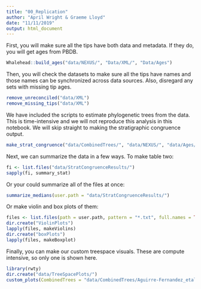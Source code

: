 ```yaml
---
title: "00_Replication"
author: "April Wright & Graeme Lloyd"
date: "11/11/2019"
output: html_document
---
```


First, you will make sure all the tips have both data and metadata. If they do, you will get ages from PBDB.

```r
Whalehead::build_ages("data/NEXUS/", "Data/XML/", "Data/Ages")
```

 Then, you will check the datasets to make sure all the tips have names and those names can be synchronized across data sources. Also, disregard any sets with missing tip ages.


```r
remove_unreconciled("data/XML")
remove_missing_tips("data/XML")
```



We have included the scripts to estimate phylogenetic trees from the data. This is time-intensive and we will not reproduce this analysis in this notebook. We will skip straight to making the stratigraphic congruence output.
```r
make_strat_congruence("data/CombinedTrees/", "data/NEXUS/", "data/Ages/", "data/MPTS/", "revbayes_output", "parisimony_out")
```

Next, we can summarize the data in a few ways.  To make table two:

```r
fi <- list.files("data/StratCongruenceResults/")
sapply(fi, summary_stat)
```

Or your could summarize all of the files at once:

```r
summarize_medians(user.path = "data/StratCongruenceResults/")
```


Or make violin and box plots of them:

```r

files <- list.files(path = user.path, pattern = "*.txt", full.names = TRUE, recursive = FALSE)
dir.create("ViolinPlots")
lapply(files, makeViolins)
dir.create("boxPlots")
lapply(files, makeBoxplot)

```

Finally, you can make our custom treespace visuals. These are compute intensive, so only one is shown here.

```r
library(rwty)
dir.create("data/TreeSpacePlots/")
custom_plots(CombinedTrees = "data/CombinedTrees/Aguirre-Fernandez_etal_2009a.nex", StratFile ="data/StratCongruenceResults/Aguirre-Fernandez_etal_2009a.txt", ext_columns = c("MIG", "Bayes"))
```
